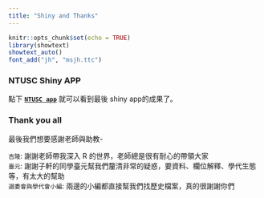 ```yaml
---
title: "Shiny and Thanks"
---
```


```r
knitr::opts_chunk$set(echo = TRUE)
library(showtext)
showtext_auto()
font_add("jh", "msjh.ttc")
```

### **NTUSC Shiny APP**

點下 [**`NTUSC app`**](https://dennistseng.shinyapps.io/NTUSCapp/) 就可以看到最後 shiny app的成果了。

### **Thank you all**

最後我們想要感謝老師與助教-  
  
`吉隆`: 謝謝老師帶我深入 R 的世界，老師總是很有耐心的帶領大家  
`臺元`: 謝謝子軒的同學臺元幫我們釐清非常的疑惑，要資料、欄位解釋、學代生態等，有太大的幫助  
`選委會與學代會小編`: 兩邊的小編都直接幫我們找歷史檔案，真的很謝謝你們 
